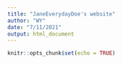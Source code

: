 ```yaml
---
title: "JaneEverydayDoe's website"
author: "WY"
date: "7/11/2021"
output: html_document
---
```


```r
knitr::opts_chunk$set(echo = TRUE)
```

